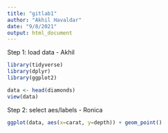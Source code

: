 ```yaml
---
title: "gitlab1"
author: "Akhil Havaldar"
date: "9/8/2021"
output: html_document
---
```

Step 1: load data - Akhil
```r
library(tidyverse)
library(dplyr)
library(ggplot2)
```


```r
data <- head(diamonds)
view(data)
```

Step 2: select aes/labels  - Ronica
```r
ggplot(data, aes(x=carat, y=depth)) + geom_point()
```

